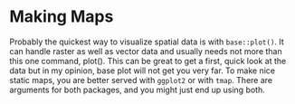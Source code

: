 # Making Maps

Probably the quickest way to visualize spatial data is with `base::plot()`.
It can handle raster as well as vector data and usually needs not more than this one command, plot().
This can be great to get a first, quick look at the data but in my opinion, base plot will not get you very far. To make nice static maps, you are better served with `ggplot2` or with `tmap`.
There are arguments for both packages, and you might just end up using both.